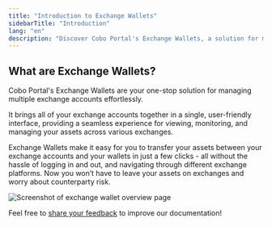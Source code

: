 ```yaml
---
title: "Introduction to Exchange Wallets"
sidebarTitle: "Introduction"
lang: "en"
description: "Discover Cobo Portal's Exchange Wallets, a solution for managing multiple exchange accounts seamlessly."
---
```


## What are Exchange Wallets?
Cobo Portal's Exchange Wallets are your one-stop solution for managing multiple exchange accounts effortlessly.

It brings all of your exchange accounts together in a single, user-friendly interface, providing a seamless experience for viewing, monitoring, and managing your assets across various exchanges.

Exchange Wallets make it easy for you to transfer your assets between your exchange accounts and your wallets in just a few clicks - all without the hassle of logging in and out, and navigating through different exchange platforms. Now you won’t have to leave your assets on exchanges and worry about counterparty risk.

<img src="/en/images/exchange-wallet/card_view.png" className="screenshot_full_screen" alt="Screenshot of exchange wallet overview page" />

<Tip>Feel free to [share your feedback](https://forms.zohopublic.com/cobo/form/DocumentFeedbackForm/formperma/QvLOhxJv1_JMsJ-1dleZ8Itb_7rzN-LtgvsDdxosoVI?referrername=manuals) to improve our documentation!</Tip>